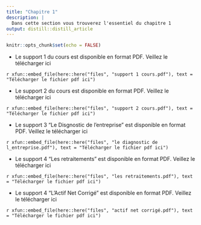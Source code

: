 ```yaml
---
title: "Chapitre 1"
description: |
  Dans cette section vous trouverez l'essentiel du chapitre 1
output: distill::distill_article
---
```


```r
knitr::opts_chunk$set(echo = FALSE)
```
- Le support 1 du cours est disponible en format PDF.
Veillez le télécharger  ici

<div class="contributor_org">

`r xfun::embed_file(here::here("files", "support 1 cours.pdf"), text = "Télécharger le fichier pdf ici")`
</div>



- Le support 2 du cours est disponible en format PDF.
Veillez le télécharger  ici

<div class="contributor_org">

`r xfun::embed_file(here::here("files", "support 2 cours.pdf"), text = "Télécharger le fichier pdf ici")`
</div>

- Le support 3 "Le Disgnostic de l'entreprise" est disponible en format PDF.
Veillez le télécharger  ici

<div class="contributor_org">

`r xfun::embed_file(here::here("files", "le diagnostic de l_entreprise.pdf"), text = "Télécharger le fichier pdf ici")`
</div>

- Le support 4 "Les retraitements " est disponible en format PDF.
Veillez le télécharger  ici

<div class="contributor_org">

`r xfun::embed_file(here::here("files", "les retraitements.pdf"), text = "Télécharger le fichier pdf ici")`
</div>

- Le support 4 "L'Actif Net Corrigé " est disponible en format PDF.
Veillez le télécharger  ici

<div class="contributor_org">

`r xfun::embed_file(here::here("files", "actif net corrigé.pdf"), text = "Télécharger le fichier pdf ici")`
</div>
